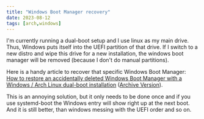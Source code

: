 ```yaml
---
title: "Windows Boot Manager recovery"
date: 2023-08-12
tags: [arch,windows]
---
```


I'm currently running a dual-boot setup and I use linux as my main drive. Thus, Windows puts itself into the UEFI partition of that drive. If I switch to a new distro and wipe this drive for a new installation, the windows boot manager will be removed (because I don't do manual partitions).

Here is a handy article to recover that specific Windows Boot Manager: [How to restore an accidentally deleted Windows Boot Manager with a Windows / Arch Linux dual-boot installation](https://meroupatate.github.io/posts/bootloader/) ([Archive Version](https://web.archive.org/web/20220625174243/https://meroupatate.github.io/posts/bootloader/)).

This is an annoying solution, but it only needs to be done once and if you use systemd-boot the Windows entry will show right up at the next boot. And it is still better, than windows messing with the UEFI order and so on.